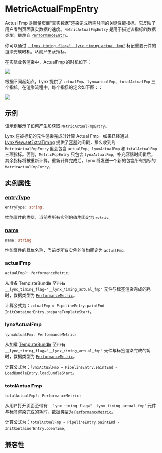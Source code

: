 
# MetricActualFmpEntry

Actual Fmp 是衡量页面“真实数据”渲染完成所需时间的关键性能指标。它反映了用户看到页面真实数据的速度。`MetricActualFmpEntry` 是用于描述该指标的数据类型，继承自 [`PerformanceEntry`](../performance-entry)。

你可以通过 [`__lynx_timing_flag="__lynx_timing_actual_fmp"`](/guide/performance/metrics/timing-flag) 标记重要元件的渲染完成时机，从而产生该指标。

在实际业务渲染中，ActualFmp 的时机如下：

<img src="https://lf-lynx.tiktok-cdns.com/obj/lynx-artifacts-oss-sg/lynx-website/assets/doc/performance-metrics-actual-fmp.png" />

根据不同起始点，Lynx 提供了 `actualFmp`、`lynxActualFmp`、`totalActualFmp` 三个指标。在渲染流程中，每个指标的定义如下图：：

<img src="https://lf-lynx.tiktok-cdns.com/obj/lynx-artifacts-oss-sg/lynx-website/assets/doc/metric-actual-fmp-entry.png" />

## 示例

该示例展示了如何产生和获取 `MetricActualFmpEntry`。

Lynx 在被标记的元件渲染完成时计算 Actual Fmp。如果已经通过 [LynxView.setExtraTiming](/api/lynx-native-api/lynx-view/set-extra-timing) 提供了[容器](/guide/spec#container)时间戳，那么收到的 `MetricActualFmpEntry` 里会包含 `actualFmp`、`lynxActualFmp` 和 `totalActualFmp` 三项指标。否则，`MetricFcpEntry` 只包含 `lynxActualFmp`。补充容器时间戳后，其余指标将被重新计算。重新计算完成后，Lynx 将发送一个新的包含所有指标的 `MetricActualFmpEntry`。


<Go
  example="performance-api"
  defaultFile="src/actual-fmp-entry/index.tsx"
  defaultEntryFile="dist/actual-fmp-entry.lynx.bundle"
  img="https://lf-lynx.tiktok-cdns.com/obj/lynx-artifacts-oss-sg/lynx-website/assets/doc/metric-actual-fmp-entry-demo.jpeg"
  entry="src/actual-fmp-entry"
  highlight="{12-22,27,34}"
/>

## 实例属性

### [entryType](/api/lynx-api/performance-api/performance-entry#entryType)

```ts
entryType: string;
```

性能事件的类型，当前类所有实例的值均固定为 `metric`。

### [name](/api/lynx-api/performance-api/performance-entry#name)

```ts
name: string;
```

性能事件的具体名称，当前类所有实例的值均固定为 `actualFmp`。

### actualFmp

```ts
actualFmp?: PerformanceMetric;
```

从准备 [TemplateBundle](/api/lynx-native-api/template-bundle) 至带有 `__lynx_timing_flag="__lynx_timing_actual_fmp"` 元件与标签渲染完成的耗时，数据类型为 [`PerformanceMetric`](/api/lynx-api/performance-api/performance-metric)。

计算公式为：`actualFmp = PipelineEntry.paintEnd - InitContainerEntry.prepareTemplateStart`。

### lynxActualFmp

```ts
lynxActualFmp: PerformanceMetric;
```

从加载 [TemplateBundle](/api/lynx-native-api/template-bundle) 至带有 `__lynx_timing_flag="__lynx_timing_actual_fmp"` 元件与标签渲染完成的耗时，数据类型为 [`PerformanceMetric`](/api/lynx-api/performance-api/performance-metric)。

计算公式为：`lynxActualFmp = PipelineEntry.paintEnd - LoadBundleEntry.loadBundleStart`。

### totalActualFmp

```ts
totalActualFmp?: PerformanceMetric;
```

从用户打开页面至带有 `__lynx_timing_flag="__lynx_timing_actual_fmp"` 元件与标签渲染完成的耗时，数据类型为 [`PerformanceMetric`](/api/lynx-api/performance-api/performance-metric)。

计算公式为：`totalActualFmp = PipelineEntry.paintEnd - InitContainerEntry.openTime`。

## 兼容性


<LegacyCompatTable metadata="lynx-api/performance-api/performance-entry/metric-actual-fmp-entry" />
